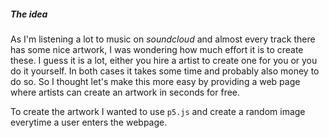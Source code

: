 <title>Artwork generator | Portfolio</title>

##### The idea

As I'm listening a lot to music on *soundcloud* and almost every track there has some nice artwork,
I was wondering how much effort it is to create these. I guess it is a lot, either you hire a artist
to create one for you or you do it yourself. In both cases it takes some time and probably also
money to do so. So I thought let's make this more easy by providing a web page where artists can
create an artwork in seconds for free.

To create the artwork I wanted to use `p5.js` and create a random image everytime a user enters the
webpage.
